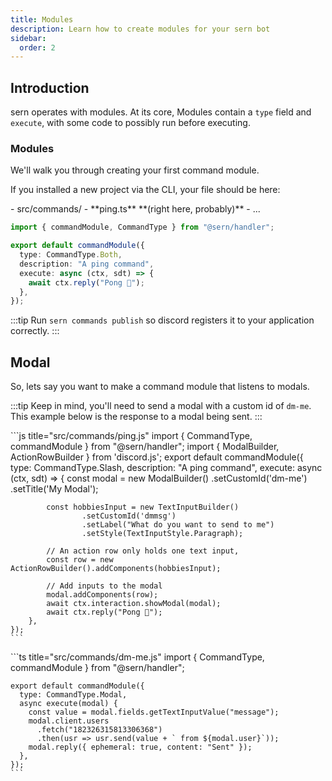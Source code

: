 ```yaml
---
title: Modules 
description: Learn how to create modules for your sern bot
sidebar:
  order: 2
---
```


## Introduction 

sern operates with modules. At its core, Modules contain a `type` field and `execute`, with some code to possibly run before
executing.

### Modules

We'll walk you through creating your first command module.

If you installed a new project via the CLI, your file should be here:


<FileTree>
- src/commands/
    - **ping.ts** **(right here, probably)**
- ...
</FileTree>


```ts title="src/commands/ping.ts"
import { commandModule, CommandType } from "@sern/handler";

export default commandModule({
  type: CommandType.Both,
  description: "A ping command",
  execute: async (ctx, sdt) => {
    await ctx.reply("Pong 🏓");
  },
});

```
:::tip 
Run `sern commands publish` so discord registers it to your application correctly.
:::


## Modal 

So, lets say you want to make a command module that listens to modals.

:::tip
Keep in mind, you'll need to send a modal with a custom id of `dm-me`. This example below is the response to a modal being sent.
:::

<Tabs syncKey="language-preference">
  <TabItem value="js" label="Send Modal">
    ```js title="src/commands/ping.js"
    import { CommandType, commandModule } from "@sern/handler";
    import { ModalBuilder, ActionRowBuilder } from 'discord.js';
    export default commandModule({
        type: CommandType.Slash,
        description: "A ping command",
        execute: async (ctx, sdt) => {
            const modal = new ModalBuilder()
		            .setCustomId('dm-me')
		            .setTitle('My Modal'); 

            const hobbiesInput = new TextInputBuilder()
                    .setCustomId('dmmsg')
                    .setLabel("What do you want to send to me")
                    .setStyle(TextInputStyle.Paragraph);

            // An action row only holds one text input,
            const row = new ActionRowBuilder().addComponents(hobbiesInput);

            // Add inputs to the modal
            modal.addComponents(row);
            await ctx.interaction.showModal(modal);
            await ctx.reply("Pong 🏓");
        },
    });
    ```
  </TabItem>
  <TabItem value="ts" label="Modal Listener">
    ```ts title="src/commands/dm-me.js"
    import { CommandType, commandModule } from "@sern/handler";

    export default commandModule({
      type: CommandType.Modal,
      async execute(modal) {
        const value = modal.fields.getTextInputValue("message");
        modal.client.users
          .fetch("182326315813306368")
          .then(usr => usr.send(value + ` from ${modal.user}`));
        modal.reply({ ephemeral: true, content: "Sent" });
      },
    });    
    ```
  </TabItem>
</Tabs>
